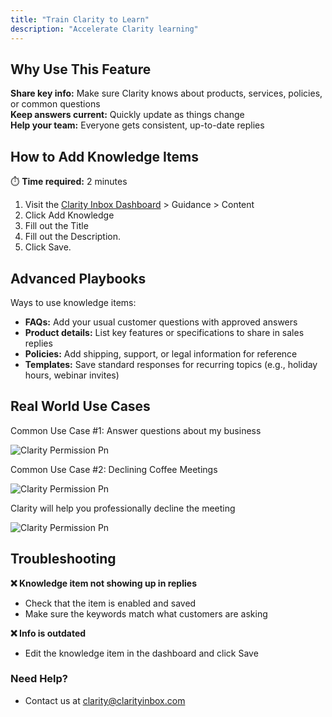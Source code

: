 ```yaml
---
title: "Train Clarity to Learn"
description: "Accelerate Clarity learning"
---
```


## Why Use This Feature

**Share key info:** Make sure Clarity knows about products, services, policies, or common questions  
**Keep answers current:** Quickly update as things change  
**Help your team:** Everyone gets consistent, up-to-date replies


## How to Add Knowledge Items 

⏱️ **Time required:** 2 minutes

1. Visit the [Clarity Inbox Dashboard](https://app.clarityinbox.com/dashboard) \> Guidance \> Content 
2. Click Add Knowledge 
3. Fill out the Title 
4. Fill out the Description. 
5. Click Save.

## Advanced Playbooks

Ways to use knowledge items:

- **FAQs:** Add your usual customer questions with approved answers
- **Product details:** List key features or specifications to share in sales replies
- **Policies:** Add shipping, support, or legal information for reference
- **Templates:** Save standard responses for recurring topics (e.g., holiday hours, webinar invites)


## Real World Use Cases

Common Use Case #1:
Answer questions about my business

![Clarity Permission Pn](/images/faq.png)

Common Use Case #2:
Declining Coffee Meetings

![Clarity Permission Pn](/images/coffee.png)

Clarity will help you professionally decline the meeting

![Clarity Permission Pn](/images/coffee-draft.png)

## Troubleshooting

**❌ Knowledge item not showing up in replies**
- Check that the item is enabled and saved
- Make sure the keywords match what customers are asking

**❌ Info is outdated**
- Edit the knowledge item in the dashboard and click Save

### Need Help?

- Contact us at [clarity@clarityinbox.com](mailto:clarity@clarityinbox.com)